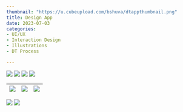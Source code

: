 ```yaml
---
thumbnail: "https://u.cubeupload.com/bshuva/dtappthumbnail.png"
title: Design App
date: 2023-07-03
categories:
- UI/UX
- Interaction Design
- Illustrations
- DT Process

---
```


<img src="https://u.cubeupload.com/bshuva/DTApp1.jpg"/>

<img src="https://u.cubeupload.com/bshuva/DTApp2.jpg"/>

<img src="https://u.cubeupload.com/bshuva/DTApp3.jpg"/>

<img src="https://u.cubeupload.com/bshuva/DTApp4.jpg"/>

| ![](../../assets/projects/dti-books-0/test1.gif)   |  ![](../../assets/projects/dti-books-0/test2.gif)  | ![](../../assets/projects/dti-books-0/test3.gif)|
|:------------------------------------------------:|:------------------------------------------------:|:---------------------------------------------:|


<img src="https://u.cubeupload.com/bshuva/DTApp5.jpg"/>

<img src="https://u.cubeupload.com/bshuva/DTApp6.jpg"/>
